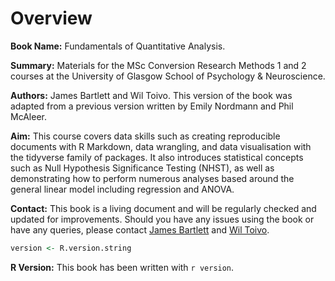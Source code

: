 # Overview {.unnumbered}

**Book Name:** Fundamentals of Quantitative Analysis.

**Summary:** Materials for the MSc Conversion Research Methods 1 and 2 courses at the University of Glasgow School of Psychology & Neuroscience. 

**Authors:** James Bartlett and Wil Toivo. This version of the book was adapted from a previous version written by Emily Nordmann and Phil McAleer. 

**Aim:** This course covers data skills such as creating reproducible documents with R Markdown, data wrangling, and data visualisation with the tidyverse family of packages. It also introduces statistical concepts such as Null Hypothesis Significance Testing (NHST), as well as demonstrating how to perform numerous analyses based around the general linear model including regression and ANOVA.

**Contact:** This book is a living document and will be regularly checked and updated for improvements. Should you have any issues using the book or have any queries, please contact [James Bartlett](mailto:james.bartlett@glasgow.ac.uk) and [Wil Toivo](mailto:wilhelmiina.toivo@glasgow.ac.uk).

```r
version <- R.version.string
```

**R Version:** This book has been written with `r version`.


